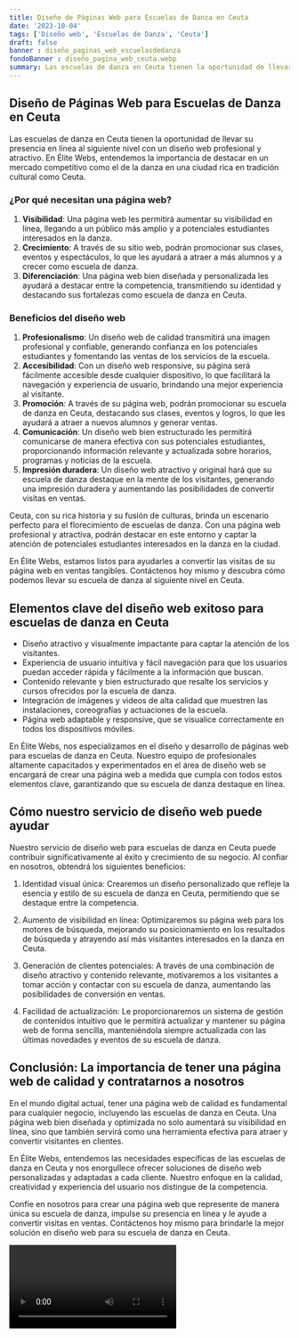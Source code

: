 ```yaml
---
title: Diseño de Páginas Web para Escuelas de Danza en Ceuta
date: '2023-10-04'
tags: ['Diseño web', 'Escuelas de Danza', 'Ceuta']
draft: false
banner : diseño_paginas_web_escuelasdedanza
fondoBanner : diseño_pagina_web_ceuta.webp
summary: Las escuelas de danza en Ceuta tienen la oportunidad de llevar su presencia en línea al siguiente nivel con un diseño web profesional y atractivo. En Élite Webs, entendemos la importancia de destacar en un mercado competitivo como el de la danza en una ciudad rica en tradición cultural como Ceuta.
---
```


## Diseño de Páginas Web para Escuelas de Danza en Ceuta

Las escuelas de danza en Ceuta tienen la oportunidad de llevar su presencia en línea al siguiente nivel con un diseño web profesional y atractivo. En Élite Webs, entendemos la importancia de destacar en un mercado competitivo como el de la danza en una ciudad rica en tradición cultural como Ceuta.

### ¿Por qué necesitan una página web?

1. **Visibilidad**: Una página web les permitirá aumentar su visibilidad en línea, llegando a un público más amplio y a potenciales estudiantes interesados en la danza.
2. **Crecimiento**: A través de su sitio web, podrán promocionar sus clases, eventos y espectáculos, lo que les ayudará a atraer a más alumnos y a crecer como escuela de danza.
3. **Diferenciación**: Una página web bien diseñada y personalizada les ayudará a destacar entre la competencia, transmitiendo su identidad y destacando sus fortalezas como escuela de danza en Ceuta.

### Beneficios del diseño web

1. **Profesionalismo**: Un diseño web de calidad transmitirá una imagen profesional y confiable, generando confianza en los potenciales estudiantes y fomentando las ventas de los servicios de la escuela.
2. **Accesibilidad**: Con un diseño web responsive, su página será fácilmente accesible desde cualquier dispositivo, lo que facilitará la navegación y experiencia de usuario, brindando una mejor experiencia al visitante.
3. **Promoción**: A través de su página web, podrán promocionar su escuela de danza en Ceuta, destacando sus clases, eventos y logros, lo que les ayudará a atraer a nuevos alumnos y generar ventas.
4. **Comunicación**: Un diseño web bien estructurado les permitirá comunicarse de manera efectiva con sus potenciales estudiantes, proporcionando información relevante y actualizada sobre horarios, programas y noticias de la escuela.
5. **Impresión duradera**: Un diseño web atractivo y original hará que su escuela de danza destaque en la mente de los visitantes, generando una impresión duradera y aumentando las posibilidades de convertir visitas en ventas.

Ceuta, con su rica historia y su fusión de culturas, brinda un escenario perfecto para el florecimiento de escuelas de danza. Con una página web profesional y atractiva, podrán destacar en este entorno y captar la atención de potenciales estudiantes interesados en la danza en la ciudad.

En Élite Webs, estamos listos para ayudarles a convertir las visitas de su página web en ventas tangibles. Contáctenos hoy mismo y descubra cómo podemos llevar su escuela de danza al siguiente nivel en Ceuta.

<GifSeo />

<Cta />

## Elementos clave del diseño web exitoso para escuelas de danza en Ceuta

- Diseño atractivo y visualmente impactante para captar la atención de los visitantes.
- Experiencia de usuario intuitiva y fácil navegación para que los usuarios puedan acceder rápida y fácilmente a la información que buscan.
- Contenido relevante y bien estructurado que resalte los servicios y cursos ofrecidos por la escuela de danza.
- Integración de imágenes y videos de alta calidad que muestren las instalaciones, coreografías y actuaciones de la escuela.
- Página web adaptable y responsive, que se visualice correctamente en todos los dispositivos móviles.

En Élite Webs, nos especializamos en el diseño y desarrollo de páginas web para escuelas de danza en Ceuta. Nuestro equipo de profesionales altamente capacitados y experimentados en el área de diseño web se encargará de crear una página web a medida que cumpla con todos estos elementos clave, garantizando que su escuela de danza destaque en línea.

## Cómo nuestro servicio de diseño web puede ayudar

Nuestro servicio de diseño web para escuelas de danza en Ceuta puede contribuir significativamente al éxito y crecimiento de su negocio. Al confiar en nosotros, obtendrá los siguientes beneficios:

1. Identidad visual única: Crearemos un diseño personalizado que refleje la esencia y estilo de su escuela de danza en Ceuta, permitiendo que se destaque entre la competencia.

2. Aumento de visibilidad en línea: Optimizaremos su página web para los motores de búsqueda, mejorando su posicionamiento en los resultados de búsqueda y atrayendo así más visitantes interesados en la danza en Ceuta.

3. Generación de clientes potenciales: A través de una combinación de diseño atractivo y contenido relevante, motivaremos a los visitantes a tomar acción y contactar con su escuela de danza, aumentando las posibilidades de conversión en ventas.

4. Facilidad de actualización: Le proporcionaremos un sistema de gestión de contenidos intuitivo que le permitirá actualizar y mantener su página web de forma sencilla, manteniéndola siempre actualizada con las últimas novedades y eventos de su escuela de danza.

## Conclusión: La importancia de tener una página web de calidad y contratarnos a nosotros

En el mundo digital actual, tener una página web de calidad es fundamental para cualquier negocio, incluyendo las escuelas de danza en Ceuta. Una página web bien diseñada y optimizada no solo aumentará su visibilidad en línea, sino que también servirá como una herramienta efectiva para atraer y convertir visitantes en clientes.

En Élite Webs, entendemos las necesidades específicas de las escuelas de danza en Ceuta y nos enorgullece ofrecer soluciones de diseño web personalizadas y adaptadas a cada cliente. Nuestro enfoque en la calidad, creatividad y experiencia del usuario nos distingue de la competencia.

Confíe en nosotros para crear una página web que represente de manera única su escuela de danza, impulse su presencia en línea y le ayude a convertir visitas en ventas. Contáctenos hoy mismo para brindarle la mejor solución en diseño web para su escuela de danza en Ceuta.

<Video />

<CtaBot job='Escuelas de Danza' city='Ceuta'/>

<Gmaps query='Ceuta+españa+maps' />
